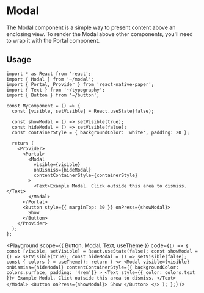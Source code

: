 

# Modal

The Modal component is a simple way to present content above an enclosing view. To render the Modal above other components, you'll need to wrap it with the Portal component.

## Usage

```tsx
import * as React from 'react';
import { Modal } from '~/modal';
import { Portal, Provider } from 'react-native-paper';
import { Text } from '~/typography';
import { Button } from '~/button';

const MyComponent = () => {
  const [visible, setVisible] = React.useState(false);

  const showModal = () => setVisible(true);
  const hideModal = () => setVisible(false);
  const containerStyle = { backgroundColor: 'white', padding: 20 };

  return (
    <Provider>
      <Portal>
        <Modal
          visible={visible}
          onDismiss={hideModal}
          contentContainerStyle={containerStyle}
        >
          <Text>Example Modal. Click outside this area to dismiss.</Text>
        </Modal>
      </Portal>
      <Button style={{ marginTop: 30 }} onPress={showModal}>
        Show
      </Button>
    </Provider>
  );
};
```

<Playground
  scope={{ Button, Modal, Text, useTheme }}
  code={`
() => {
  const [visible, setVisible] = React.useState(false);
  const showModal = () => setVisible(true);
  const hideModal = () => setVisible(false);
  const { colors } = useTheme();
  return (
    <>
      <Modal
        visible={visible}
        onDismiss={hideModal}
        contentContainerStyle={{ backgroundColor: colors.surface, padding: '4rem'}}
      >
        <Text style={{ color: colors.text }}>
          Example Modal. Click outside this area to dismiss.
        </Text>
      </Modal>
      <Button onPress={showModal}>
        Show
      </Button>
    </>
  );
};
`}
/>
